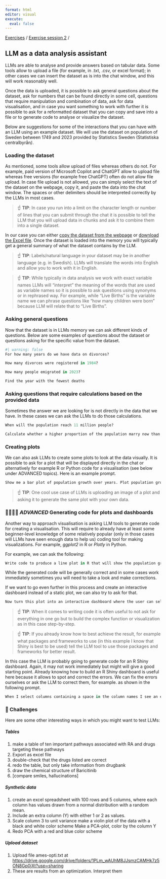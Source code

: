 ```yaml
---
format: html
editor: visual
execute:
  eval: false
---
```


[Exercises](index.html) / [Exercise session 2](exercise_session_2.html) /

## LLM as a data analysis assistant

LLMs are able to analyse and provide answers based on tabular data. Some tools allow to upload a file (for example, in .txt, .csv, or excel format); in other cases we can insert the dataset as is into the chat window, and this will work reasonably well.

Once the data is uploaded, it is possible to ask general questions about the dataset, ask for numbers that can be found directly in some cell, questions that require manipulation and combination of data, ask for data visualisation, and in case you want something to work with further it is possible to ask for a reformatted dataset that you can copy and save into a file or to generate code to analyse or visualize the dataset.

Below are suggestions for some of the interactions that you can have with an LLM using an example dataset. We will use the dataset on population of Sweden between 1749 and 2023 provided by Statistics Sweden (Statistiska centralbyrån*)*.

### Loading the dataset

As mentioned, some tools allow upload of files whereas others do not. For example, paid version of Microsoft Copilot and ChatGPT allow to upload file whereas free versions (for example free ChatGPT) often do not allow file upload. In case file upload is not allowed, you can simply select the text of the dataset on the webpage, copy it, and paste the data into the chat window. The spaces or other delimiters should be interpreted correctly by the LLMs in most cases.

> ☝️ **TIP**: In case you run into a limit on the character length or number of lines that you can submit through the chat it is possible to tell the LLM that you will upload data in chunks and ask it to combine them into a single dataset.

In our case you can either [copy the dataset from the webpage](https://www.scb.se/en/finding-statistics/statistics-by-subject-area/population/population-composition/population-statistics/pong/tables-and-graphs/population-statistics---summary/population-and-population-changes/) or [download the Excel file](https://blobserver.dc.scilifelab.se/blob/population_dataset_scb.xlsx). Once the dataset is loaded into the memory you will typically get a general summary of what the dataset contains by the LLM.

> ☝️ **TIP**: Labels/natural language in your dataset may be in another language (e.g. in Swedish). LLMs will translate the words into English and allow you to work with it in English.

> ☝️ **TIP**: While typically in data analysis we work with exact variable names LLMs will "interpret" the meaning of the words that are used as variable names so it is possible to ask questions using synonyms or in rephrased way. For example, while "Live Births" is the variable name we can phrase questions like "how many children were born" because LLM will relate that to "Live Births".

### Asking general questions

Now that the dataset is in LLMs memory we can ask different kinds of questions. Below are some examples of questions about the dataset or questions asking for the specific value from the dataset.

```R
#| warning: false
For how many years do we have data on divorces?
```

```R
How many divorces were registered in 1984?
```

```R
How many people emigrated in 2023?
```

```R
Find the year with the fewest deaths
```

### Asking questions that require calculations based on the provided data

Sometimes the answer we are looking for is not directly in the data that we have. In these cases we can ask the LLMs to do those calculations.

```R
When will the population reach 11 million people?
```

```R
Calculate whether a higher proportion of the population marry now than 30 years ago
```

### Creating plots

We can also ask LLMs to create some plots to look at the data visually. It is possible to ask for a plot that will be displayed directly in the chat or alternatively for example R or Python code for a visualisation (see below under ADVANCED topics). Here is an example prompt.

```R
Show me a bar plot of population growth over years. Plot population growth in terms percentage change from the previous year.
```

> ☝️ **TIP**: One cool use case of LLMs is uploading an image of a plot and asking it to generate the same plot with your own data.

### 🧙‍♂️🧙‍♀️ *ADVANCED* Generating code for plots and dashboards

Another way to approach visualisation is asking LLM tools to generate code for creating a visualisation. This will require to already have at least some beginner-level knowledge of some relatively popular (only in those cases will LLMs have seen enough data to help us) coding tool for making visualizations. For example, *ggplot2* in R or *Plotly* in Python.

For example, we can ask the following:

```R
Write code to produce a line plot in R that will show the population growth over the last 10 years.
```

While the generated code will be generally correct and in some cases work immediately sometimes you will need to take a look and make corrections.

If we want to go even further in this process and create an interactive dashboard instead of a static plot, we can also try to ask for that.

```R
Now turn this plot into an interactive dashboard where the user can select any of the columns to replace the data in the Y axis.
```

> ☝️ **TIP**: When it comes to writing code it is often useful to not ask for everything in one go but to build the complex function or visualization as in this case step-by-step.

> ☝️ **TIP**: If you already know how to best achieve the result, for example what packages and frameworks to use (in this example I know that Shiny is best to be used) tell the LLM tool to use those packages and frameworks for better result.

In this case the LLM is probably going to generate code for an R Shiny dashboard. Again, it may not work immediately but might will give a good starting point. Already knowing how to build an R Shiny dashboard is useful here because it allows to spot and correct the errors. We can fix the errors ourselves or ask the LLM to correct them, for example. as shown in the following prompt.

```R
When I select columns containing a space in the column names I see an error message. Correct the code to avoid this error.
```

### 💪 Challenges

Here are some other interesting ways in which you might want to test LLMs:

##### Tables

1.  make a table of ten important pathways associated with RA and drugs targeting these pathways
2.  Export as excel file
3.  double-check that the drugs listed are correct
4.  redo the table, but only take information from drugbank
5.  draw the chemical structure of Baricitinib
6.  \[compare smiles, hallucinations\]

##### Synthetic data

1.  create an excel spreadsheet with 100 rows and 5 columns, where each column has values drawn from a normal distribution with a random mean.
2.  Include an extra column (Y) with either 1 or 2 as values.
3.  Scale column 3 to unit variance make a violin plot of the data with a black and white color scheme Make a PCA-plot, color by the column Y
4.  Redo PCA with a red and blue color scheme

##### Upload dataset

1.  Upload file ames-opti.txt at <https://drive.google.com/drive/folders/1PLm_wAUhM8JJsmzCAMHk7z5ON8Gp0jXt?usp=sharing> 
2.  These are results from an optimization. Interpret them
